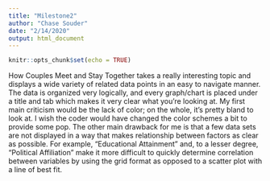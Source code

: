```yaml
---
title: "Milestone2"
author: "Chase Souder"
date: "2/14/2020"
output: html_document
---
```


```r
knitr::opts_chunk$set(echo = TRUE)
```

How Couples Meet and Stay Together takes a really interesting topic and displays a wide variety of related data points in an easy to navigate manner. The data is organized very logically, and every graph/chart is placed under a title and tab which makes it very clear what you're looking at. My first main criticism would be the lack of color; on the whole, it's pretty bland to look at. I wish the coder would have changed the color schemes a bit to provide some pop. The other main drawback for me is that a few data sets are not displayed in a way that makes relationship between factors as clear as possible. For example, "Educational Attainment" and, to a lesser degree, "Political Affiliation" make it more difficult to quickly determine correlation between variables by using the grid format as opposed to a scatter plot with a line of best fit.



